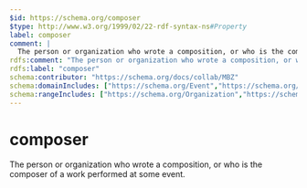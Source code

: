 ```yaml
---
$id: https://schema.org/composer
$type: http://www.w3.org/1999/02/22-rdf-syntax-ns#Property
label: composer
comment: |
  The person or organization who wrote a composition, or who is the composer of a work performed at some event.
rdfs:comment: "The person or organization who wrote a composition, or who is the composer of a work performed at some event."
rdfs:label: "composer"
schema:contributor: "https://schema.org/docs/collab/MBZ"
schema:domainIncludes: ["https://schema.org/Event","https://schema.org/MusicComposition"]
schema:rangeIncludes: ["https://schema.org/Organization","https://schema.org/Person"]
---
```


# composer

The person or organization who wrote a composition, or who is the composer of a work performed at some event.

